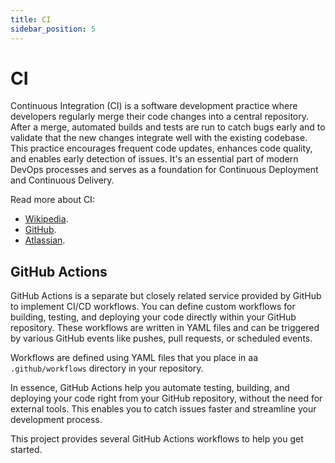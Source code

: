 ```yaml
---
title: CI
sidebar_position: 5
---
```


# CI

Continuous Integration (CI) is a software development practice where developers
regularly merge their code changes into a central repository. After a merge,
automated builds and tests are run to catch bugs early and to validate that the
new changes integrate well with the existing codebase. This practice encourages
frequent code updates, enhances code quality, and enables early detection of
issues. It's an essential part of modern DevOps processes and serves as a
foundation for Continuous Deployment and Continuous Delivery.

Read more about CI:

- [Wikipedia](https://en.wikipedia.org/wiki/Continuous_integration).
- [GitHub](https://resources.github.com/ci-cd/).
- [Atlassian](https://www.atlassian.com/continuous-delivery/continuous-integration).

## GitHub Actions

GitHub Actions is a separate but closely related service provided by GitHub to
implement CI/CD workflows. You can define custom workflows for building,
testing, and deploying your code directly within your GitHub repository. These
workflows are written in YAML files and can be triggered by various GitHub
events like pushes, pull requests, or scheduled events.

Workflows are defined using YAML files that you place in aa `.github/workflows`
directory in your repository.

In essence, GitHub Actions help you automate testing, building, and deploying
your code right from your GitHub repository, without the need for external
tools. This enables you to catch issues faster and streamline your development
process.

This project provides several GitHub Actions workflows to help you get started.
